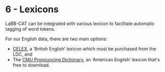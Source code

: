 # 6 - Lexicons

LaBB-CAT can be integrated with various lexicon to facilitate automatic
tagging of word tokens.

For our English data, there are two main options:

-   [CELEX](lexicon-celex.qmd), a 'British English' lexicon which must be purchased from the
    LDC, and
-   The [CMU Pronouncing Dictionary](lexicon-cmudict), an 'American English' lexicon
    that\'s free to download.
